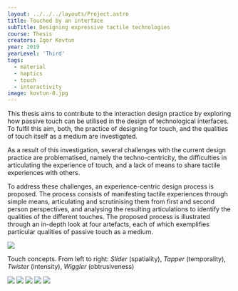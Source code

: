 ---
layout: ../../../layouts/Project.astro
title: Touched by an interface
subTitle: Designing expressive tactile technologies
course: Thesis
creators: Igor Kovtun
year: 2019
yearLevel: 'Third'
tags:
  - material
  - haptics
  - touch
  - interactivity
image: kovtun-0.jpg
---

This thesis aims to contribute to the interaction design practice by exploring how passive touch can be utilised in the design of technological interfaces. To fulfil this aim, both, the practice of designing for touch, and the qualities of touch itself as a medium are investigated.

As a result of this investigation, several challenges with the current design practice are problematised, namely the techno-centricity, the difficulties in articulating the experience of touch, and a lack of means to share tactile experiences with others.

To address these challenges, an experience-centric design process is proposed. The process consists of manifesting tactile experiences through simple means, articulating and scrutinising them from first and second person perspectives, and analysing the resulting articulations to identify the qualities of the different touches. The proposed process is illustrated through an in-depth look at four artefacts, each of which exemplifies particular qualities of passive touch as a medium.

![](kovtun-5.gif)

<figcaption>Touch concepts. From left to right: <em>Slider</em> (spatiality), <em>Tapper</em> (temporality), <em>Twister</em> (intensity), <em>Wiggler</em> (obtrusiveness)</figcaption>

<ImageSet>

![](kovtun-2.jpg)
![](kovtun-3.jpg)
![](kovtun-4.jpg)
![](kovtun-6.jpg)
![](kovtun-7.jpg)

</ImageSet>
